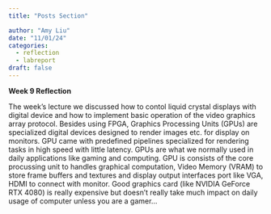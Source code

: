 ```yaml
---
title: "Posts Section"

author: "Amy Liu"
date: "11/01/24"
categories:
  - reflection
  - labreport
draft: false
---
```


**Week 9 Reflection**<br>

The week's lecture we discussed how to contol liquid crystal displays with digital device and how to implement basic operation of the video graphics array protocol. Besides using FPGA, Graphics Processing Units (GPUs) are specialized digital devices designed to render images etc. for display on monitors. GPU came with predefined pipelines specialized for rendering tasks in high speed with little latency. GPUs are what we normally used in daily applications like gaming and computing. GPU is consists of the core procussing unit to handles graphical computation, Video Memory (VRAM) to store frame buffers and textures and display output interfaces port like VGA, HDMI to connect with monitor. Good graphics card (like NVIDIA GeForce RTX 4080) is really expensive but doesn't really take much impact on daily usage of computer unless you are a gamer...
